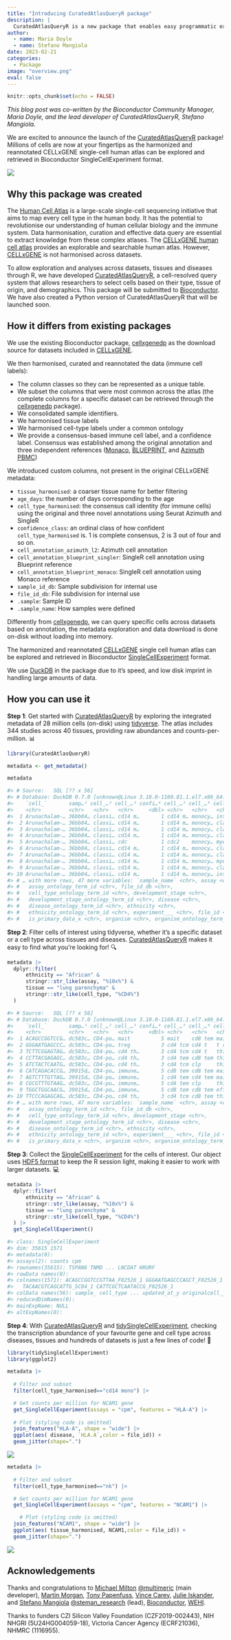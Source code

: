 ```yaml
---
title: "Introducing CuratedAtlasQueryR package"
description: |
  CuratedAtlasQueryR is a new package that enables easy programmatic exploration of CELLxGENE single-cell human cell atlas data.
author:
  - name: Maria Doyle
  - name: Stefano Mangiola
date: 2023-02-21
categories:
  - Package
image: "overview.png"
eval: false
---
```


```r
knitr::opts_chunk$set(echo = FALSE)
```

*This blog post was co-written by the Bioconductor Community Manager, Maria Doyle, and the lead developer of CuratedAtlasQueryR, Stefano Mangiola.*

We are excited to announce the launch of the [CuratedAtlasQueryR](https://github.com/stemangiola/CuratedAtlasQueryR) package! Millions of cells are now at your fingertips as the harmonized and reannotated CELLxGENE single-cell human atlas can be explored and retrieved in Bioconductor SingleCellExperiment format.

![](overview.png){fig-alt="A diagram showing the tools underlying the CuratedAtlasQueryR package and the workflow."}

## Why this package was created

The [Human Cell Atlas](https://www.humancellatlas.org/) is a large-scale single-cell sequencing initiative that aims to map every cell type in the human body. It has the potential to revolutionise our understanding of human cellular biology and the immune system. Data harmonisation, curation and effective data query are essential to extract knowledge from these complex atlases. The [CELLxGENE human cell atlas](https://cellxgene.cziscience.com/) provides an explorable and searchable human atlas. However, [CELLxGENE](https://cellxgene.cziscience.com/) is not harmonised across datasets.

To allow exploration and analyses across datasets, tissues and diseases through R, we have developed [CuratedAtlasQueryR](https://stemangiola.github.io/CuratedAtlasQueryR/), a cell-resolved query system that allows researchers to select cells based on their type, tissue of origin, and demographics. This package will be submitted to [Bioconductor](https://www.bioconductor.org/). We have also created a Python version of CuratedAtlasQueryR that will be launched soon.

## How it differs from existing packages

We use the existing Bioconductor package, [cellxgenedp](https://bioconductor.org/packages/release/bioc/html/cellxgenedp.html) as the download source for datasets included in [CELLxGENE](https://cellxgene.cziscience.com/). 

We then harmonised, curated and reannotated the data (immune cell labels):

- The column classes so they can be represented as a unique table.
- We subset the columns that were most common across the atlas (the complete columns for a specific dataset can be retrieved through the [cellxgenedp](https://bioconductor.org/packages/release/bioc/html/cellxgenedp.html) package).
- We consolidated sample identifiers.
- We harmonised tissue labels
- We harmonised cell-type labels under a common ontology
- We provide a consensus-based immune cell label, and a confidence label. Consensus was established among the original annotation and three independent references ([Monaco](https://www.ncbi.nlm.nih.gov/geo/query/acc.cgi?acc=GSE107011), [BLUEPRINT](https://rdrr.io/github/LTLA/celldex/man/BlueprintEncodeData.html), and [Azimuth PBMC](https://azimuth.hubmapconsortium.org/references/human_pbmc/))

We introduced custom columns, not present in the original CELLxGENE metadata:

- `tissue_harmonised`: a coarser tissue name for better filtering
- `age_days`: the number of days corresponding to the age
- `cell_type_harmonised`: the consensus call identity (for immune cells) using the original and three novel annotations using Seurat Azimuth and SingleR
- `confidence_class`: an ordinal class of how confident `cell_type_harmonised` is. 1 is complete consensus, 2 is 3 out of four and so on.
- `cell_annotation_azimuth_l2`: Azimuth cell annotation
- `cell_annotation_blueprint_singler`: SingleR cell annotation using Blueprint reference
- `cell_annotation_blueprint_monaco`: SingleR cell annotation using Monaco reference
- `sample_id_db`: Sample subdivision for internal use
- `file_id_db`: File subdivision for internal use
- `.sample`: Sample ID
- `.sample_name`: How samples were defined


Differently from [cellxgenedp](https://bioconductor.org/packages/release/bioc/html/cellxgenedp.html), we can query specific cells across datasets based on annotation, the metadata exploration and data download is done on-disk without loading into memory. 

The harmonized and reannotated [CELLxGENE](https://cellxgene.cziscience.com/) single cell human atlas can be explored and retrieved in Bioconductor [SingleCellExperiment](https://bioconductor.org/packages/release/bioc/html/SingleCellExperiment.html) format.

We use [DuckDB](https://duckdb.org/) in the package due to it's speed, and low disk imprint in handling large amounts of data.

## How you can use it

**Step 1**: Get started with [CuratedAtlasQueryR](https://github.com/stemangiola/CuratedAtlasQueryR) by exploring the integrated metadata of 28 million cells (on-disk) using [tidyverse](https://www.tidyverse.org/). The atlas includes 344 studies across 40 tissues, providing raw abundances and counts-per-million. 📊

```r
library(CuratedAtlasQueryR)

metadata <- get_metadata()

metadata

#> # Source:   SQL [?? x 56]
#> # Database: DuckDB 0.7.0 [unknown@Linux 3.10.0-1160.81.1.el7.x86_64:R 4.2.0/:memory:]
#>    `cell_`       samp…¹ cell_…² cell_…³ confi…⁴ cell_…⁵ cell_…⁶ cell_…⁷ sampl…⁸
#>    <chr>         <chr>   <chr>   <chr>     <dbl> <chr>   <chr>   <chr>   <chr>  
#>  1 Arunachalam-… 36bb04… classi… cd14 m…       1 cd14 m… monocy… interm… 80ab02…
#>  2 Arunachalam-… 36bb04… classi… cd14 m…       1 cd14 m… monocy… classi… 80ab02…
#>  3 Arunachalam-… 36bb04… classi… cd14 m…       1 cd14 m… monocy… classi… 80ab02…
#>  4 Arunachalam-… 36bb04… classi… cd14 m…       1 cd14 m… monocy… classi… 80ab02…
#>  5 Arunachalam-… 36bb04… classi… cdc           1 cdc2    monocy… myeloi… 80ab02…
#>  6 Arunachalam-… 36bb04… classi… cd14 m…       1 cd14 m… monocy… classi… 80ab02…
#>  7 Arunachalam-… 36bb04… classi… cd14 m…       1 cd14 m… monocy… classi… 80ab02…
#>  8 Arunachalam-… 36bb04… classi… cd14 m…       1 cd14 m… monocy… myeloi… 80ab02…
#>  9 Arunachalam-… 36bb04… classi… cd14 m…       1 cd14 m… monocy… classi… 80ab02…
#> 10 Arunachalam-… 36bb04… classi… cd14 m…       1 cd14 m… monocy… interm… 80ab02…
#> # … with more rows, 47 more variables: `sample_name` <chr>, assay <chr>,
#> #   assay_ontology_term_id <chr>, file_id_db <chr>,
#> #   cell_type_ontology_term_id <chr>, development_stage <chr>,
#> #   development_stage_ontology_term_id <chr>, disease <chr>,
#> #   disease_ontology_term_id <chr>, ethnicity <chr>,
#> #   ethnicity_ontology_term_id <chr>, experiment___ <chr>, file_id <chr>,
#> #   is_primary_data_x <chr>, organism <chr>, organism_ontology_term_id <chr>, …
```

**Step 2**: Filter cells of interest using tidyverse, whether it's a specific dataset or a cell type across tissues and diseases. [CuratedAtlasQueryR](https://github.com/stemangiola/CuratedAtlasQueryR) makes it easy to find what you're looking for! 🔍

```r
metadata |>
  dplyr::filter(
      ethnicity == "African" &
      stringr::str_like(assay, "%10x%") &
      tissue == "lung parenchyma" &
      stringr::str_like(cell_type, "%CD4%")
  ) 

#> # Source:   SQL [?? x 56]
#> # Database: DuckDB 0.7.0 [unknown@Linux 3.10.0-1160.81.1.el7.x86_64:R 4.2.0/:memory:]
#>    `cell_`       samp…¹ cell_…² cell_…³ confi…⁴ cell_…⁵ cell_…⁶ cell_…⁷ sampl…⁸
#>    <chr>         <chr>   <chr>   <chr>     <dbl> <chr>   <chr>   <chr>   <chr>  
#>  1 ACAGCCGGTCCG… dc583c… CD4-po… mait          5 mait    cd8 tem mait    b41104…
#>  2 GGGAATGAGCCC… dc583c… CD4-po… treg          3 cd4 tcm cd4 t   t regu… b41104…
#>  3 TCTTCGGAGTAG… dc583c… CD4-po… cd4 th…       3 cd4 tcm cd4 t   th1/th… b41104…
#>  4 CCTTACGAGAGC… dc583c… CD4-po… cd4 th…       3 cd4 tem cd8 tem th1/th… b41104…
#>  5 ATCTACTCAATG… dc583c… CD4-po… cd4 th…       3 cd4 tcm clp     th17    b41104…
#>  6 CATCAGACACCG… 39915d… CD4-po… immune…       5 cd8 tem cd8 tem mait    200214…
#>  7 AGTCTTTGTTAG… 39915d… CD4-po… immune…       1 cd4 tem cd4 tem mait    200214…
#>  8 CGCGTTTGTAAG… dc583c… CD4-po… immune…       5 cd4 tem clp     th1/th… b41104…
#>  9 TGGCTGGCAACG… 39915d… CD4-po… immune…       5 cd8 tem cd8 tem effect… 200214…
#> 10 TTCCCAGAGCAG… dc583c… CD4-po… cd4 th…       3 cd4 tcm cd8 tem th1/th… b41104…
#> # … with more rows, 47 more variables: `sample_name` <chr>, assay <chr>,
#> #   assay_ontology_term_id <chr>, file_id_db <chr>,
#> #   cell_type_ontology_term_id <chr>, development_stage <chr>,
#> #   development_stage_ontology_term_id <chr>, disease <chr>,
#> #   disease_ontology_term_id <chr>, ethnicity <chr>,
#> #   ethnicity_ontology_term_id <chr>, experiment___ <chr>, file_id <chr>,
#> #   is_primary_data_x <chr>, organism <chr>, organism_ontology_term_id <chr>, …
```

**Step 3**: Collect the [SingleCellExperiment](https://bioconductor.org/packages/release/bioc/html/SingleCellExperiment.html) for the cells of interest. Our object uses [HDF5 format](https://en.wikipedia.org/wiki/Hierarchical_Data_Format) to keep the R session light, making it easier to work with larger datasets. 💻

```r
metadata |>
  dplyr::filter(
      ethnicity == "African" &
      stringr::str_like(assay, "%10x%") &
      tissue == "lung parenchyma" &
      stringr::str_like(cell_type, "%CD4%")
  ) |>
  get_SingleCellExperiment()

#> class: SingleCellExperiment 
#> dim: 35615 1571 
#> metadata(0):
#> assays(2): counts cpm
#> rownames(35615): TSPAN6 TNMD ... LNCDAT HRURF
#> rowData names(0):
#> colnames(1571): ACAGCCGGTCCGTTAA_F02526_1 GGGAATGAGCCCAGCT_F02526_1 ...
#>   TACAACGTCAGCATTG_SC84_1 CATTCGCTCAATACCG_F02526_1
#> colData names(56): sample_ cell_type ... updated_at_y originalcell__id
#> reducedDimNames(0):
#> mainExpName: NULL
#> altExpNames(0):
```

**Step 4**: With [CuratedAtlasQueryR](https://github.com/stemangiola/CuratedAtlasQueryR) and [tidySingleCellExperiment](https://stemangiola.github.io/tidySingleCellExperiment/articles/introduction.html), checking the transcription abundance of your favourite gene and cell type across diseases, tissues and hundreds of datasets is just a few lines of code! 🎉

```r
library(tidySingleCellExperiment)
library(ggplot2)

metadata |>
  
  # Filter and subset
  filter(cell_type_harmonised=="cd14 mono") |>

  # Get counts per million for NCAM1 gene
  get_SingleCellExperiment(assays = "cpm", features = "HLA-A") |> 
  
  # Plot (styling code is omitted)
  join_features("HLA-A", shape = "wide") |> 
  ggplot(aes( disease, `HLA.A`,color = file_id)) +
  geom_jitter(shape=".") 
```

![](hlaplot1.png){fig-alt="A jitter plot of HLA-A expression in CD14 monocytes from different diseases."}

```r

metadata |> 
    
  # Filter and subset
  filter(cell_type_harmonised=="nk") |> 

  # Get counts per million for NCAM1 gene 
  get_SingleCellExperiment(assays = "cpm", features = "NCAM1") |> 

	# Plot (styling code is omitted)
  join_features("NCAM1", shape = "wide") |> 
  ggplot(aes( tissue_harmonised, NCAM1,color = file_id)) +
  geom_jitter(shape=".") 

```

![](hlaplot2.png){fig-alt="A jitter plot of HLA-A expression in CD14 monocytes from different tissues."}

## Acknowledgements

Thanks and congratulations to [Michael Milton](https://github.com/multimeric) [@multimeric](https://twitter.com/multimeric) (main developer), [Martin Morgan](https://www.roswellpark.org/martin-morgan), [Tony Papenfuss](https://www.wehi.edu.au/people/tony-papenfuss), [Vince Carey](https://vjcitn.github.io/), [Julie Iskander](https://github.com/jIskCoder), and [Stefano Mangiola](https://github.com/stemangiola) [@steman_research](https://twitter.com/steman_research) (lead), [Bioconductor](https://www.bioconductor.org/), [WEHI](https://www.wehi.edu.au/).

Thanks to funders CZI Silicon Valley Foundation (CZF2019-002443), NIH NHGRI (5U24HG004059-18), Victoria Cancer Agency (ECRF21036), NHMRC (1116955).
